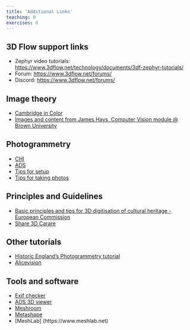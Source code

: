 ```yaml
---
title: 'Additional Links'
teaching: 0
exercises: 0
---
```


## 3D Flow support links

- Zephyr video tutorials: [https://www.3dflow.net/technology/documents/3df-zephyr-tutorials/](https://www.3dflow.net/technology/documents/3df-zephyr-tutorials/)
- Forum: [https://www.3dflow.net/forums/](https://www.3dflow.net/forums/)
- Discord: [https://www.3dflow.net/forums/](https://discord.com/invite/3HMUKff)

## Image theory

- [Cambridge in Color](https://www.cambridgeincolour.com/)
-	[Images and content from James Hays, Computer Vision module @ Brown University](http://cs.brown.edu/courses/cs143/)

## Photogrammetry

- [CHI](https://culturalheritageimaging.org/Technologies/Photogrammetry/)
- [ADS](https://archaeologydataservice.ac.uk/help-guidance/guides-to-good-practice/data-collection-and-fieldwork/close-range-photogrammetry/data-collection-and-documentation/typical-steps-for-a-crp-project/)
-	[Tips for setup](https://blog.sketchfab.com/how-to-set-up-a-successful-photogrammetry-project/)
-	[Tips for taking photos](http://www.tested.com/art/makers/460142-art-photogrammetry-how-take-your- photos/)


## Principles and Guidelines
- [Basic principles and tips for 3D digitisation of cultural heritage -European Commission](https://digital-strategy.ec.europa.eu/en/library/basic-principles-and-tips-3d-digitisation-cultural-heritage)
- [Share 3D Carare](https://carare.gitbook.io/share-3d-guidelines/)

## Other tutorials

- [Historic England's Photogrammetry tutorial](https://historicengland.org.uk/images-books/publications/photogrammetric-applications-for-cultural-heritage/heag066-photogrammetric-applications-cultural-heritage/)
- [Alicevision](https://github.com/alicevision/meshroom/wiki/Tutorials)

## Tools and software

- [Exif checker](https://exifinfo.org/)
- [ADS 3D viewer](https://archaeologydataservice.ac.uk/about/projects/ads-3d-viewer/)
- [Meshroom](https://alicevision.org/#meshroom)
- [Metashape](https://www.agisoft.com/)
- [MeshLab] (https://www.meshlab.net)
 
